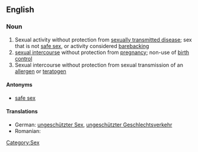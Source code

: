 ==English==
{{wikipedia}}

===Noun===
{{en-noun|-|sg=[[unprotected]] [[sex]]}}

# Sexual activity without protection from [[sexually transmitted disease]]; sex that is not [[safe sex]], or activity considered [[barebacking]]
# [[sexual intercourse]] without protection from [[pregnancy]]; non-use of [[birth control]]
# Sexual intercourse without protection from sexual transmission of an [[allergen]] or [[teratogen]]

====Antonyms====
* [[safe sex]]

====Translations====
* German: [[ungeschützter Sex]], [[ungeschützter Geschlechtsverkehr]]
* Romanian: {{t|ro|sex neprotejat|n}}

[[Category:Sex]]